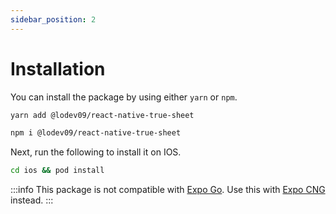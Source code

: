 ```yaml
---
sidebar_position: 2
---
```


# Installation

You can install the package by using either `yarn` or `npm`.

```sh
yarn add @lodev09/react-native-true-sheet
```
```sh
npm i @lodev09/react-native-true-sheet
```

Next, run the following to install it on IOS.

```sh
cd ios && pod install
```

:::info
This package is not compatible with [Expo Go](https://docs.expo.dev/get-started/expo-go/). Use this with [Expo CNG](https://docs.expo.dev/workflow/continuous-native-generation/) instead.
:::

